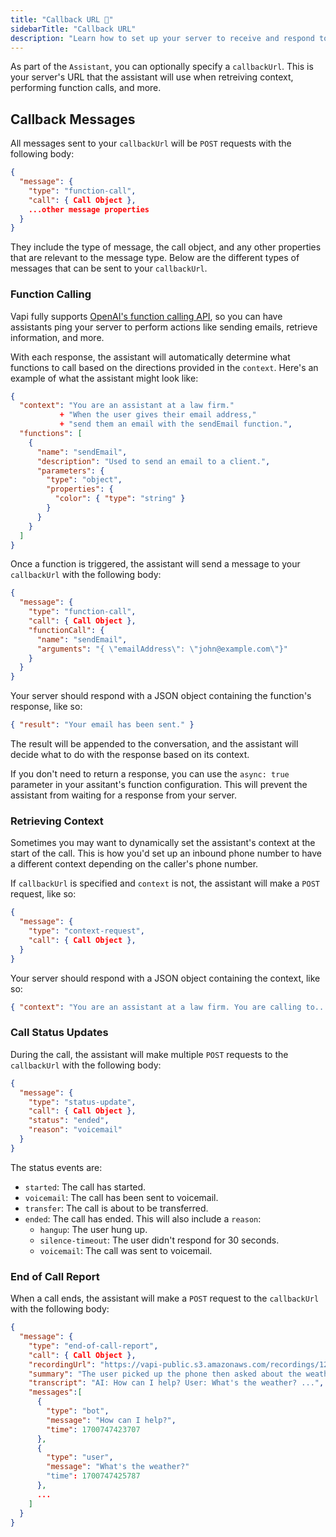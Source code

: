 ```yaml
---
title: "Callback URL 🧠"
sidebarTitle: "Callback URL"
description: "Learn how to set up your server to receive and respond to messages from Vapi."
---
```


As part of the `Assistant`, you can optionally specify a `callbackUrl`. This is your server's URL that the assistant will use when retreiving context, performing function calls, and more.

## Callback Messages

All messages sent to your `callbackUrl` will be `POST` requests with the following body:

```json
{
  "message": {
    "type": "function-call",
    "call": { Call Object },
    ...other message properties
  }
}
```

They include the type of message, the call object, and any other properties that are relevant to the message type. Below are the different types of messages that can be sent to your `callbackUrl`.

### Function Calling

Vapi fully supports [OpenAI's function calling API](https://platform.openai.com/docs/guides/gpt/function-calling), so you can have assistants ping your server to perform actions like sending emails, retrieve information, and more.

With each response, the assistant will automatically determine what functions to call based on the directions provided in the `context`. Here's an example of what the assistant might look like:

```json
{
  "context": "You are an assistant at a law firm."
           + "When the user gives their email address,"
           + "send them an email with the sendEmail function.",
  "functions": [
    {
      "name": "sendEmail",
      "description": "Used to send an email to a client.",
      "parameters": {
        "type": "object",
        "properties": {
          "color": { "type": "string" }
        }
      }
    }
  ]
}
```

Once a function is triggered, the assistant will send a message to your `callbackUrl` with the following body:

```json
{
  "message": {
    "type": "function-call",
    "call": { Call Object },
    "functionCall": {
      "name": "sendEmail",
      "arguments": "{ \"emailAddress\": \"john@example.com\"}"
    }
  }
}
```

Your server should respond with a JSON object containing the function's response, like so:

```json
{ "result": "Your email has been sent." }
```

The result will be appended to the conversation, and the assistant will decide what to do with the response based on its context.

If you don't need to return a response, you can use the `async: true` parameter in your assitant's function configuration. This will prevent the assistant from waiting for a response from your server.

### Retrieving Context

Sometimes you may want to dynamically set the assistant's context at the start of the call. This is how you'd set up an inbound phone number to have a different context depending on the caller's phone number.

If `callbackUrl` is specified and `context` is not, the assistant will make a `POST` request, like so:

```json
{
  "message": {
    "type": "context-request",
    "call": { Call Object },
  }
}
```

Your server should respond with a JSON object containing the context, like so:

```json
{ "context": "You are an assistant at a law firm. You are calling to..." }
```

### Call Status Updates

During the call, the assistant will make multiple `POST` requests to the `callbackUrl` with the following body:

```json
{
  "message": {
    "type": "status-update",
    "call": { Call Object },
    "status": "ended",
    "reason": "voicemail"
  }
}
```

The status events are:

- `started`: The call has started.
- `voicemail`: The call has been sent to voicemail.
- `transfer`: The call is about to be transferred.
- `ended`: The call has ended. This will also include a `reason`:
  - `hangup`: The user hung up.
  - `silence-timeout`: The user didn't respond for 30 seconds.
  - `voicemail`: The call was sent to voicemail.

### End of Call Report

When a call ends, the assistant will make a `POST` request to the `callbackUrl` with the following body:

```json
{
  "message": {
    "type": "end-of-call-report",
    "call": { Call Object },
    "recordingUrl": "https://vapi-public.s3.amazonaws.com/recordings/1234.wav",
    "summary": "The user picked up the phone then asked about the weather...",
    "transcript": "AI: How can I help? User: What's the weather? ...",
    "messages":[
      {
        "type": "bot",
        "message": "How can I help?",
        "time": 1700747423707
      },
      {
        "type": "user",
        "message": "What's the weather?"
        "time": 1700747425787
      },
      ...
    ]
  }
}
```
